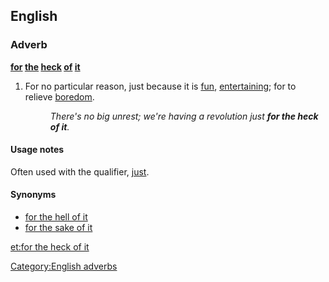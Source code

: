 ==English==

===Adverb===
'''[[for]] [[the]] [[heck]] [[of]] [[it]]'''

# {{idiom}} For no particular reason, just because it is [[fun]], [[entertaining]]; for to relieve [[boredom]].
#:''There's no big unrest; we're having a revolution just '''for the heck of it'''.''

====Usage notes====
Often used with the qualifier, [[just]].

====Synonyms====
*[[for the hell of it]]
*[[for the sake of it]]

[[Category:English adverbs]]

[[et:for the heck of it]]